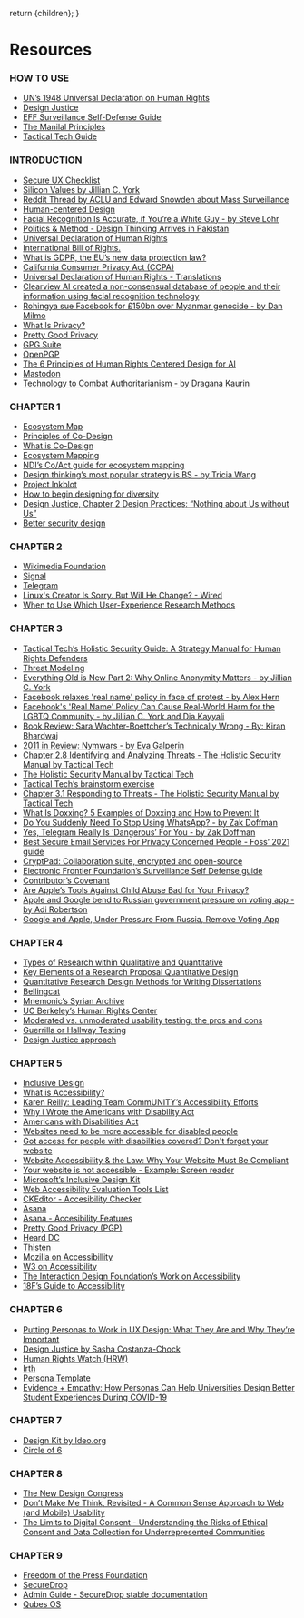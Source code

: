 
  return <MDXProvider components={uac().components}>{children}</MDXProvider>;
}

[comment]: # "↓↓↓ Editable ↓↓↓"

# Resources

### HOW TO USE

* [UN’s 1948 Universal Declaration on Human Rights](https://www.un.org/en/about-us/universal-declaration-of-human-rights)
* [Design Justice](https://design-justice.pubpub.org/)
* [EFF Surveillance Self-Defense Guide](https://ssd.eff.org/en)
* [The Manilal Principles](https://manilaprinciples.org/index.html)
* [Tactical Tech Guide](https://ourdataourselves.tacticaltech.org/posts/23_guide_social_media/)

### INTRODUCTION

* [Secure UX Checklist](https://humanrightscentered.design/s/Secure-UX-Checklist.pdf)
* [Silicon Values by Jillian C. York](https://www.penguinrandomhouse.com/books/667400/silicon-values-by-jillian-c-york/)
* [Reddit Thread by ACLU and Edward Snowden about Mass Surveillance](https://www.nngroup.com/articles/which-ux-research-methods/)
* [Human-centered Design](https://en.wikipedia.org/wiki/Human-centered_design)
* [Facial Recognition Is Accurate, if You’re a White Guy - by Steve Lohr](https://www.nytimes.com/2018/02/09/technology/facial-recognition-race-artificial-intelligence.html)
* [Politics & Method - Design Thinking Arrives in Pakistan](https://aansari86.medium.com/politics-method-cd4cc2c8f5e6)
* [Universal Declaration of Human Rights](https://www.standup4humanrights.org/en/declaration.html)
* [International Bill of Rights.](https://www.ohchr.org/Documents/Publications/FactSheet2Rev.1en.pdf)
* [What is GDPR, the EU’s new data protection law?](https://gdpr.eu/what-is-gdpr/)
* [California Consumer Privacy Act (CCPA)](https://oag.ca.gov/privacy/ccpa)
* [Universal Declaration of Human Rights - Translations](https://www.ohchr.org/EN/UDHR/Documents/UDHR_Translations/eng.pdf)
* [Clearview AI created a non-consensual database of people and their information using facial recognition technology](https://www.buzzfeednews.com/article/ryanmac/clearview-ai-local-police-facial-recognition)
* [Rohingya sue Facebook for £150bn over Myanmar genocide - by Dan Milmo](https://www.theguardian.com/technology/2021/dec/06/rohingya-sue-facebook-myanmar-genocide-us-uk-legal-action-social-media-violence)
* [What Is Privacy?](https://privacyinternational.org/explainer/56/what-privacy)
* [Pretty Good Privacy](https://en.wikipedia.org/wiki/Pretty_Good_Privacy)
* [GPG Suite](https://gpgtools.org/)
* [OpenPGP](https://www.openpgp.org/)
* [The 6 Principles of Human Rights Centered Design for AI](https://xd.adobe.com/ideas/perspectives/social-impact/human-rights-centered-design/)
* [Mastodon](https://www.mastodonrocks.com/)
* [Technology to Combat Authoritarianism - by Dragana Kaurin](https://www.thirteen.org/openmind/science/technology-to-combat-authoritarianism/6135/)

### CHAPTER 1

* [Ecosystem Map](https://servicedesigntools.org/tools/ecosystem-map)
* [Principles of Co-Design](https://morethancode.cc/T4SJ_fullreport_082018_AY_web.pdf)
* [What is Co-Design](https://www.beyondstickynotes.com/what-is-codesign)
* [Ecosystem Mapping](https://www.enginess.io/insights/designing-complex-products-why-start-with-ecosystem-map)
* [NDI’s Co/Act guide for ecosystem mapping](https://www.ndi.org/sites/default/files/3.%20Ecosystem%20Mapping.pdf)
* [Design thinking’s most popular strategy is BS - by Tricia Wang](https://www.fastcompany.com/90649969/the-most-popular-design-thinking-strategy-is-bs)
* [Project Inkblot](https://www.projectinkblot.com/)
* [How to begin designing for diversity](https://thecreativeindependent.com/guides/how-to-begin-designing-for-diversity/)
* [Design Justice, Chapter 2 Design Practices: “Nothing about Us without Us”](https://direct.mit.edu/books/book/4605/chapter/211369/Design-Practices-Nothing-about-Us-without-Us)
* [Better security design](https://gusandrews.medium.com/better-security-by-design-88d4efcf916)

### CHAPTER 2

* [Wikimedia Foundation](https://wikimediafoundation.org/)
* [Signal](https://signal.org/en/)
* [Telegram](https://telegram.org/)
* [Linux's Creator Is Sorry. But Will He Change? - Wired](https://www.wired.com/story/linuxs-creator-is-sorry-but-will-he-change/)
* [When to Use Which User-Experience Research Methods](https://www.nngroup.com/articles/which-ux-research-methods/)

### CHAPTER 3

* [Tactical Tech’s Holistic Security Guide: A Strategy Manual for Human Rights Defenders](https://holistic-security.tacticaltech.org/chapters/explore.html)
* [Threat Modeling](https://sec.eff.org/topics/threat-modeling)
* [Everything Old is New Part 2: Why Online Anonymity Matters - by Jillian C. York](https://jilliancyork.com/2021/01/14/everything-old-is-new-part-2-why-online-anonymity-matters/)
* [Facebook relaxes 'real name' policy in face of protest - by Alex Hern](https://www.theguardian.com/technology/2015/nov/02/facebook-real-name-policy-protest)
* [Facebook's 'Real Name' Policy Can Cause Real-World Harm for the LGBTQ Community - by Jillian C. York and Dia Kayyali](https://www.eff.org/de/deeplinks/2014/09/facebooks-real-name-policy-can-cause-real-world-harm-lgbtq-community)
* [Book Review: Sara Wachter-Boettcher’s Technically Wrong - By: Kiran Bhardwaj](https://tanginstitute.andover.edu/files/Book-Review_-Technically-Wrong-1.pdf)
* [2011 in Review: Nymwars -  by Eva Galperin](https://www.eff.org/deeplinks/2011/12/2011-review-nymwars)
* [Chapter 2.8 Identifying and Analyzing Threats - The Holistic Security Manual by Tactical Tech](https://holistic-security.tacticaltech.org/chapters/explore/2-8-identifying-and-analysing-threats.html)
* [The Holistic Security Manual by Tactical Tech](https://holistic-security.tacticaltech.org/)
* [Tactical Tech’s brainstorm exercise](https://holistic-security.tacticaltech.org/exercises/explore/threat-brainstorm.html)
* [Chapter 3.1 Responding to Threats - The Holistic Security Manual by Tactical Tech](https://holistic-security.tacticaltech.org/chapters/strategise/3-1-responding-to-threats.html)
* [What Is Doxxing? 5 Examples of Doxxing and How to Prevent It](https://sectigostore.com/blog/what-is-doxxing-5-examples-of-doxxing-and-how-to-prevent-it/)
* [Do You Suddenly Need To Stop Using WhatsApp? - by Zak Doffman](https://www.forbes.com/sites/zakdoffman/2021/01/09/stop-using-whatsapp-after-facebook-apple-imessage-and-signal-privacy-backlash/?sh=4b18928e6cf5)
* [Yes, Telegram Really Is ‘Dangerous’ For You - by Zak Doffman](https://www.forbes.com/sites/zakdoffman/2021/04/22/forget-whatsapp-new-telegram-warning-for-millions-of-windows-10-users/?sh=3cc33d6c7857)
* [Best Secure Email Services For Privacy Concerned People - Foss’ 2021 guide](https://itsfoss.com/secure-private-email-services/)
* [CryptPad: Collaboration suite, encrypted and open-source](https://cryptpad.fr/)
* [Electronic Frontier Foundation’s Surveillance Self Defense guide](https://ssd.eff.org/en)
* [Contributor’s Covenant](https://www.contributor-covenant.org/version/2/0/code_of_conduct/)
* [Are Apple’s Tools Against Child Abuse Bad for Your Privacy?](https://www.nytimes.com/2021/08/18/technology/apple-child-abuse-tech-privacy.html)
* [Apple and Google bend to Russian government pressure on voting app - by Adi Robertson](https://www.theverge.com/2021/9/17/22679425/apple-google-remove-navalny-smart-voting-app-russian-election)
* [Google and Apple, Under Pressure From Russia, Remove Voting App](https://www.nytimes.com/2021/09/17/world/europe/russia-navalny-app-election.html)

### CHAPTER 4

* [Types of Research within Qualitative and Quantitative](https://researchguides.library.wisc.edu/c.php?g=861013&p=6170080)
* [Key Elements of a Research Proposal Quantitative Design](https://www.wssu.edu/about/offices-and-departments/office-of-sponsored-programs/pre-award/_Files/documents/develop-quantitative.pdf)
* [Quantitative Research Design Methods for Writing Dissertations](https://www.gcu.edu/blog/doctoral-journey/quantitative-research-design-methods-writing-dissertations)
* [Bellingcat](https://www.bellingcat.com/)
* [Mnemonic’s Syrian Archive](https://syrianarchive.org/)
* [UC Berkeley’s Human Rights Center](https://humanrights.berkeley.edu/home)
* [Moderated vs. unmoderated usability testing: the pros and cons](https://www.usertesting.com/resources/topics/moderated-vs-unmoderated-usability-testing)
* [Guerrilla or Hallway Testing](https://xd.adobe.com/ideas/process/user-testing/hallway-usability-test-guerrilla-testing/)
* [Design Justice approach](https://design-justice.pubpub.org/pub/cfohnud7/release/2)

### CHAPTER 5

* [Inclusive Design](https://www.nngroup.com/articles/inclusive-design/)
* [What is Accessibility?](https://www.interaction-design.org/literature/topics/accessibility#:~:text=Accessibility%20is%20the%20concept%20of,notably%20better%20designs%20for%20all.)
* [Karen Reilly: Leading Team CommUNITY’s Accessibility Efforts](https://www.digitalrights.community/blog/accessibility-digital-rights-1)
* [Why i Wrote the Americans with Disability Act](https://www.washingtonpost.com/posteverything/wp/2015/07/24/why-the-americans-with-disabilities-act-mattered/)
* [Americans with Disabilities Act](https://www.ada.gov/)
* [Websites need to be more accessible for disabled people](https://www.vox.com/the-goods/2019/2/5/18210912/websites-ada-compliance-lawsuits)
* [Got access for people with disabilities covered? Don't forget your website](https://www.theguardian.com/business/2018/nov/15/americans-with-disabilities-act-website-lawsuits-accessibility)
* [Website Accessibility & the Law: Why Your Website Must Be Compliant](https://www.searchenginejournal.com/website-accessibility-law/285199/#close)
* [Your website is not accessible - Example: Screen reader](https://www.youtube.com/watch?v=xpP_Km5L46E&ab_channel=AlexandraQin)
* [Microsoft’s Inclusive Design Kit](https://www.microsoft.com/design/inclusive/)
* [Web Accessibility Evaluation Tools List](https://www.w3.org/WAI/ER/tools/)
* [CKEditor - Accesibility Checker](https://ckeditor.com/pricing/#accessibility-checker)
* [Asana](https://asana.com/)
* [Asana - Accesibility Features](https://asana.com/guide/help/faq/accessibility)
* [Pretty Good Privacy (PGP)](https://www.techtarget.com/searchsecurity/definition/Pretty-Good-Privacy)
* [Heard DC](https://behearddc.org/)
* [Thisten](https://thisten.co/)
* [Mozilla on Accessibillity](https://developer.mozilla.org/en-US/docs/Learn/Accessibility/What_is_accessibility)
* [W3 on Accessibility](https://www.w3.org/WAI/fundamentals/accessibility-intro/)
* [The Interaction Design Foundation’s Work on Accessibility](https://www.interaction-design.org/literature/topics/accessibility)
* [18F’s Guide to Accessibility](https://accessibility.18f.gov/checklist/)

### CHAPTER 6

* [Putting Personas to Work in UX Design: What They Are and Why They’re Important](https://xd.adobe.com/ideas/process/user-research/putting-personas-to-work-in-ux-design/)
* [Design Justice by Sasha Costanza-Chock](https://mitpress.mit.edu/books/design-justice)
* [Human Rights Watch (HRW)](https://www.hrw.org/)
* [Irth](https://irthapp.com/)
* [Persona Template](https://cacoo.com/assets/site/img/templates/screenshots/persona-template@2x.png)
* [Evidence + Empathy: How Personas Can Help Universities Design Better Student Experiences During COVID-19](https://www.hksinc.com/our-news/articles/evidence-empathy-how-personas-can-help-universities-design-better-student-experiences-during-covid-19/)

### CHAPTER 7

* [Design Kit by Ideo.org](https://www.designkit.org/methods/3)
* [Circle of 6](https://www.circleof6app.com/)

### CHAPTER 8

* [The New Design Congress](https://newdesigncongress.org/en/)
* [Don’t Make Me Think, Revisited - A Common Sense Approach to Web (and Mobile) Usability](https://sensible.com/dont-make-me-think/)
* [The Limits to Digital Consent - Understanding the Risks of Ethical Consent and Data Collection for Underrepresented Communities](https://simplysecure.org/blog/the-limits-to-digital-consent-understanding-the-risks-of-ethical-consent-and-data-collection-for-underrepresented-communities/)

### CHAPTER 9

* [Freedom of the Press Foundation](https://freedom.press/)
* [SecureDrop](https://securedrop.org/)
* [Admin Guide - SecureDrop stable documentation](https://docs.securedrop.org/en/stable/admin.html#updating-localization-for-the-source-interface-and-the-journalist-interface)
* [Qubes OS](https://www.qubes-os.org/)
